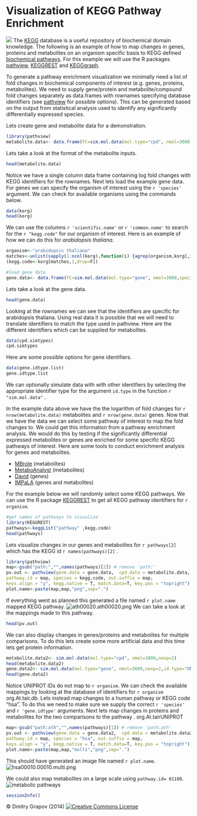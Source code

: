 Visualization of KEGG Pathway Enrichment
========================================================
![](http://pathview.r-forge.r-project.org/images/hsa01100.sim.cpd.png)
The [KEGG](http://www.genome.jp/kegg/) database is a useful repository of biochemical domain knowledge.
The following is an example of how to map changes in genes, proteins and metabolites on an organism specific basis to KEGG defined [biochemical pathways](http://www.genome.jp/kegg/pathway.html).
For this example we will use the R packages [pathview](http://bioconductor.org/packages/release/bioc/html/pathview.html), [KEGGREST](http://bioconductor.org/packages/2.12/bioc/html/KEGGREST.html) and [KEGGgraph](http://www.bioconductor.org/packages/release/bioc/html/KEGGgraph.html).


To generate a pathway enrichment visualization we minimally need a list of fold changes in biochemical components of interest (e.g. genes, proteins, metabolites). 
We need to supply gene/protein and metabolite/compound fold changes separately as data.frames with rownames specifying database identifiers (see [pathview](http://pathview.r-forge.r-project.org/) for possible options). 
This can be generated based on the output from statistical analysis used to identify any significantly differentially expressed species. 

Lets create gene and metabolite data for a demonstration.
```{r,message=FALSE,warning=FALSE}
library(pathview)
metabolite.data<- data.frame(FC=sim.mol.data(mol.type="cpd", nmol=3000))
```
Lets take a look at the format of the metabolite inputs. 
```{r}
head(metabolite.data)
```
Notice we have a single column data frame containing log fold changes with KEGG identifiers for the rownames. Next lets load the example gene data. For genes we can specify the organism of interest using the ```r 'species'``` argument. We can check for available organisms using the commands below.
```{r}
data(korg)
head(korg)
```
We can use the columns ```r 'scientific.name'``` or ```r 'common.name'``` to search for the ```r "kegg.code"``` for our organism of interest. Here is an example of how we can do this for *arabidopsis thaliana*.
```{r}
organism<-"arabidopsis thaliana"
matches<-unlist(sapply(1:ncol(korg),function(i) {agrep(organism,korg[,i])}))
(kegg.code<-korg[matches,1,drop=F])
```

```{r}
#load gene data
gene.data<- data.frame(FC=sim.mol.data(mol.type="gene", nmol=3000,species=kegg.code))
```
Lets take a look at the gene data.
```{r}
head(gene.data)
```
Looking at the rownames we can see that the identifiers are specific for arabidopsis thaliana. Using real data it is possible that we will need to translate identifiers to match the type used in pathview. Here are the different identifiers which can be supplied for metabolites.
```{r}
data(cpd.simtypes)
cpd.simtypes
```
Here are some possible options for gene identifiers.
```{r}
data(gene.idtype.list)
gene.idtype.list
```
We can optionally simulate data with with other identifiers by selecting the appropriate identifier type for the argument `id.type` in the function ```r "sim.mol.data"``` .
 
In the example data above we have the the logarithm of fold changes for `r nrow(metabolite.data)` metabolites and `r nrow(gene.data)` genes. Now that we have the data we can select some pathway of interest to map the fold changes to. 
We could get this information from a pathway enrichment analysis. We would do this by testing if the significantly differential expressed metabolites or genes are enriched for some specific KEGG pathways of interest. Here are some tools to conduct enrichment analysis for genes and metabolites.

* [MBrole](http://csbg.cnb.csic.es/mbrole/) (metabolites)
* [MetaboAnalyst](http://www.metaboanalyst.ca/MetaboAnalyst/faces/Home.jsp) (metabolites)
* [David](http://david.abcc.ncifcrf.gov/) (genes)
* [IMPaLA](http://impala.molgen.mpg.de/) (genes and metabolites) 

For the example below we will randomly select some KEGG pathways. 
We can use the R package [KEGGREST](http://bioconductor.org/packages/2.12/bioc/html/KEGGREST.html) to get all KEGG pathway identifiers for ```r organism ```.

```{r}
#get names of pathways to visualize
library(KEGGREST)
pathways<-keggList("pathway" ,kegg.code)
head(pathways)
```
Lets visualize changes in our genes and metabolites for ```r pathways[2] ``` which has the KEGG id ```r names(pathways)[2] ``` .
```{r,message=FALSE,warning=FALSE}
library(pathview)
map<-gsub("path:","",names(pathways)[2]) # remove 'path:'
pv.out <- pathview(gene.data = gene.data,  cpd.data = metabolite.data, gene.idtype = "KEGG",
pathway.id = map, species = kegg.code, out.suffix = map,
keys.align = "y", kegg.native = T, match.data=T, key.pos = "topright")
plot.name<-paste(map,map,"png",sep=".")
```
If everything went as planned this generated a file named ```r plot.name``` mapped KEGG pathway.
![ath00020.ath00020.png](ath00020.ath00020.png)
We can take a look at the mappings made to this pathway.
```{r}
head(pv.out)
```
<!---![```r plot.name```](```r plot.name```) -->

We can also display changes in genes/proteins and metabolites for multiple comparisons. To do this lets create some more artificial data and this time lets get protein information. 
```{r}
metabolite.data2<- sim.mol.data(mol.type="cpd", nmol=3000,nexp=2)
head(metabolite.data2)
gene.data2<- sim.mol.data(mol.type="gene", nmol=3000,nexp=2,id.type="UNIPROT") 
head(gene.data2)
```
Notice UNIPROT IDs do not map to ```r organism ```. We can check the available mappings by looking at the database of identifiers for ```r organism ``` org.At.tair.db. Lets instead map changes to a human pathway or KEGG code "hsa". 
To do this we need to make sure we supply the correct ```r 'species' ``` and ```r 'gene.idtype'``` arguments. Next lets map changes in proteins and metabolites for the two comparisons to the pathway .
org.At.tairUNIPROT
```{r, message=FALSE,warning=FALSE}
map<-gsub("path:ath","",names(pathways)[1]) # remove 'path:ath'
pv.out <- pathview(gene.data = gene.data2,  cpd.data = metabolite.data2, gene.idtype = "UNIPROT",
pathway.id = map, species = "hsa", out.suffix = map,
keys.align = "y", kegg.native = T, match.data=T, key.pos = "topright")
plot.name<-paste(map,map,"multi","png",sep=".")
```
This should have generated an image file named ```r plot.name```.
![hsa00010.00010.multi.png](hsa00010.00010.multi.png)

We could also map metabolites on a large scale using `pathway.id= 01100`.
![metabolic pathways](http://pathview.r-forge.r-project.org/images/hsa01100.sim.cpd.png)

```{r}
sessionInfo()
```
&copy; Dmitry Grapov (2014) <a rel="license" href="http://creativecommons.org/licenses/by-nc-sa/4.0/" target="_blank"><img alt="Creative Commons License" style="border-width:0" src="http://i.creativecommons.org/l/by-nc-sa/4.0/80x15.png" /></a>

